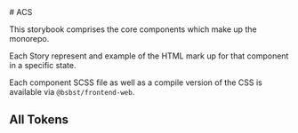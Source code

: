 
<Meta title="Design System/About" />
<Unstyled>
# ACS

This storybook comprises the core components which make up the monorepo.

Each Story represent and example of the HTML mark up for that component in a specific state.

Each component SCSS file as well as a compile version of the CSS is available via `@bsbst/frontend-web`.

## All Tokens

<TokenExample />

</Unstyled>